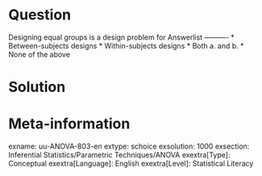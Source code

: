 Question
========
  
Designing equal groups is a design problem for 
Answerlist
----------
* Between-subjects designs
* Within-subjects designs
* Both a. and b.
* None of the above


Solution
========

Meta-information
================
exname: uu-ANOVA-803-en
extype: schoice
exsolution: 1000
exsection: Inferential Statistics/Parametric Techniques/ANOVA
exextra[Type]: Conceptual
exextra[Language]: English
exextra[Level]: Statistical Literacy
